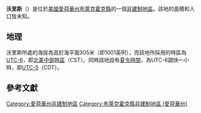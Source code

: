 {{noteTA
|G1=USState
|G2=地名
|G3=Unit
}}
{{Infobox settlement
|official_name            = 沃里斯
|native_name = Voorhies
|settlement_type          = [[非建制地區|非建制地區]]
|image_skyline            = 
|imagesize                = 
|image_map                = 
|mapsize                  = 
|pushpin_map              = USA Iowa
|pushpin_label            = 沃里斯
|pushpin_label_position   = top
|pushpin_map_caption      = 沃里斯在愛荷華州的位置
|subdivision_type         = [[世界政區索引|國家]]
|subdivision_type1        = [[美国州份|州份]]
|subdivision_type2        = [[愛荷華州行政区划|縣]]
|subdivision_name         = [[美国|美国]]
|subdivision_name1        = [[愛荷華州|愛荷華州]]
|subdivision_name2        = [[布萊克霍克縣_(愛荷華州)|布萊克霍克縣]]
|elevation_ft             = 1001
|elevation_m              = 305
|area_total_km2           = 
|area_total_sq_mi         = 
|area_land_km2            = 
|area_land_sq_mi          = 
|area_water_km2           = 
|area_water_sq_mi         = 
|population_as_of         = 2010
|population_footnotes     = 
|population_total         = 
|population_metro         = 
|population_density_km2   = auto
|population_density_sq_mi = auto
|timezone                 = [[北美中部时区|北美中部时区]]
|utc_offset               = -6
|coordinates              = {{coord|42|20|09|N|92|28|58|W|display=inline,title}}
| coor_pinpoint           = 
| coordinates_footnotes   = 
|timezone_DST             = CDT
|utc_offset_DST           = -5
|postal_code_type         = [[美國郵區編號|郵區編號]]
|postal_code              = 50643
|area_code                = {{link-en|电话区号319|Area code 319|319}}
|blank_name = [[地名信息系统|GNIS ID]]
|blank_info = 462593<ref name="GNIS">{{cite gnis|462593|Voorhies}}</ref>
}}
'''沃里斯'''（{{lang-en|Voorhies}}）是位於[[美國|美國]][[愛荷華州|愛荷華州]][[布萊克霍克縣_(愛荷華州)|布萊克霍克縣]]的一個[[非建制地區|非建制地區]]。該地的面積和人口皆未知。

== 地理 ==
沃里斯所處的海拔為高於海平面305米（即1001英呎），而該地所採用的時區為[[UTC-6|UTC-6]]，即[[北美中部時區|北美中部時區]]（CST）。同時該地設有[[夏令時間|夏令時間]]，為UTC-6調快一小時，即[[UTC-5|UTC-5]]（CDT）。

== 參考文獻 ==
{{reflist}}

{{布萊克霍克縣 (愛荷華州)}}

{{DEFAULTSORT:Voorhies}}
[[Category:愛荷華州非建制地區|Category:愛荷華州非建制地區]]
[[Category:布萊克霍克縣非建制地區_(愛荷華州)|Category:布萊克霍克縣非建制地區 (愛荷華州)]]

{{Iowa-geo-stub}}